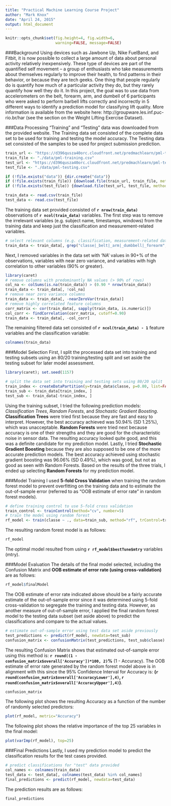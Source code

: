 ```yaml
---
title: "Practical Machine Learning Course Project"
author: "Mark Knox"
date: "April 24, 2015"
output: html_document
---
```

```r
knitr::opts_chunk$set(fig.height=4, fig.width=6,
                      warning=FALSE, message=FALSE)
```

###Background
Using devices such as Jawbone Up, Nike FuelBand, and Fitbit, it is now possible to collect a large amount of data about personal activity relatively inexpensively. These type of devices are part of the quantified self movement – a group of enthusiasts who take measurements about themselves regularly to improve their health, to find patterns in their behavior, or because they are tech geeks. One thing that people regularly do is quantify how much of a particular activity they do, but they rarely quantify how well they do it. In this project, the goal was to use data from accelerometers on the belt, forearm, arm, and dumbell of 6 participants who were asked to perform barbell lifts correctly and incorrectly in 5 different ways to identify a prediction model for classifying lift quality. More information is available from the website here: http://groupware.les.inf.puc-rio.br/har (see the section on the Weight Lifting Exercise Dataset).

###Data Processing
"Training" and "Testing" data was downloaded from the provided website. The Training data set consisted of the complete data set to be used for training and testing the model accuracy. The Testing data set consisted of the samples to be used for project submission prediction.

```r
train_url <- "https://d396qusza40orc.cloudfront.net/predmachlearn/pml-training.csv"
train_file <- "./data/pml-training.csv"
test_url <- "https://d396qusza40orc.cloudfront.net/predmachlearn/pml-testing.csv"
test_file <- "./data/pml-testing.csv"

if (!file.exists("data")) {dir.create("data")}
if (!file.exists(train_file)) {download.file(train_url, train_file, method="curl")}
if (!file.exists(test_file)) {download.file(test_url, test_file, method="curl")}

train_data <- read.csv(train_file)
test_data <- read.csv(test_file)
```

The training data set provided consisted of **`r nrow(train_data)`** observations of **`r ncol(train_data)`** variables. The first step was to remove the irrelevant variables (e.g. subject name, timestamps, windows) from the training data and keep just the classification and measurement-related variables.
```r
# select relevant columns (e.g. classification, measurement-related data) from data set
train_data <- train_data[, grep("classe|_belt|_arm|_dumbbell|_forearm", colnames(train_data))]
```
Next, I removed variables in the data set with 'NA' values in 90+% of the observations, variables with near zero variance, and variables with high correlation to other variables (90% or greater).
```r
library(caret)
# remove columns with predominantly NA values (> 90% of rows)
col_na <- colSums(is.na(train_data)) > (0.90 * nrow(train_data))
train_data <- train_data[, !col_na]
# remove near zero variance columns
train_data <- train_data[, -nearZeroVar(train_data)]
# remove highly correlated feature columns
corr_matrix <- cor(train_data[, sapply(train_data, is.numeric)])
col_corr <- findCorrelation(corr_matrix, cutoff=0.90)
train_data <- train_data[, -col_corr]
```
The remaining filtered data set consisted of **`r ncol(train_data) - 1`** feature variables and the classification variable:
```r
colnames(train_data)
```

###Model Selection
First, I split the processed data set into training and testing subsets using an 80/20 training/testing split and set aside the testing subset for later model assessment.
```r
library(caret); set.seed(1157)

# split the data set into training and testing sets using 80/20 split
train_index <- createDataPartition(y=train_data$classe, p=0.80, list=FALSE)
train_sub <- train_data[train_index, ]
test_sub <- train_data[-train_index, ]
```

Using the training subset, I tried the following prediction models: *Classification Trees*, *Random Forests*, and *Stochastic Gradient Boosting*. **Classification Trees** were tried first because they are fast and easy to interpret. However, the best accuracy achieved was 50.94% (SD 1.25%), which was unacceptable. **Random Forests** were tried next because accuracy is one of their strengths and they are good for the characteristic noise in sensor data. The resulting accuracy looked quite good, and this was a definite candidate for my prediction model. Lastly, I tried **Stochastic Gradient Boosting** because they are also supposed to be one of the more accurate prediction models. The best accuracy achieved using stochastic gradient boosting was 96.06% (SD 0.49%), which was good, but not as good as seen with Random Forests. Based on the results of the three trials, I ended up selecting **Random Forests** for my prediction model.

###Model Training
I used **5-fold Cross Validation** when training the random forest model to prevent overfitting on the training data and to estimate the out-of-sample error (referred to as "OOB estimate of error rate" in random forest models).
```r
# define training control to use 5-fold cross validation
train_control <- trainControl(method="cv", number=5)
# train the model using random forest
rf_model <- train(classe ~ ., data=train_sub, method="rf", trControl=train_control)
```

The resulting random forest model is as follows:
```r
rf_model
```
The optimal model resulted from using **`r rf_model$bestTune$mtry`** variables (mtry).

###Model Evaluation
The details of the final model selected, including the Confusion Matrix and **OOB estimate of error rate (using cross-validation)** are as follows:
```r
rf_model$finalModel
```

The OOB estimate of error rate indicated above should be a fairly accurate estimate of the out-of-sample error since it was determined using 5-fold cross-validation to segregate the training and testing data. However, as another measure of out-of-sample error, I applied the final random forest model to the testing data subset (set aside above) to predict the classifications and compare to the actual values.
```r
# estimate out-of-sample error using test data set aside previously
test_predictions <- predict(rf_model, newdata=test_sub)
confusion_matrix <- confusionMatrix(test_predictions, test_sub$classe)
```
 The resulting Confusion Matrix shows that estimated out-of-sample error using this method is: **`r round((1 - confusion_matrix$overall['Accuracy'])*100, 2)`%** (1 - Accuracy). The OOB estimate of error rate generated by the random forest model above is in alignment with this since the 95% Confidence Interval for Accuracy is: **(`r round(confusion_matrix$overall['AccuracyLower'],4)`, `r round(confusion_matrix$overall['AccuracyUpper'],4)`)**.
```r
confusion_matrix
``` 

The following plot shows the resulting Accuracy as a function of the number of randomly selected predictors:
```r
plot(rf_model, metric="Accuracy")
```

The following plot shows the relative importance of the top 25 variables in the final model:
```r
plot(varImp(rf_model), top=25)
```

###Final Predictions
Lastly, I used my prediction model to predict the classification results for the test cases provided.
```r
# predict classifications for "test" data provided
col_names <- colnames(train_data)
test_data <- test_data[, colnames(test_data) %in% col_names]
final_predictions <- predict(rf_model, newdata=test_data)
```
The prediction results are as follows:
```r
final_predictions
```
